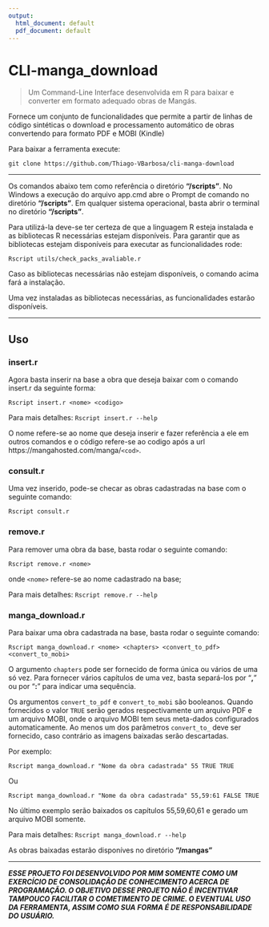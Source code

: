 ```yaml
---
output:
  html_document: default
  pdf_document: default
---
```

CLI-manga_download
====================

> Um Command-Line Interface desenvolvida em R para baixar e converter em formato adequado obras de Mangás.

Fornece um conjunto de funcionalidades que permite a partir de linhas de código sintéticas o download e processamento automático de obras convertendo para formato PDF e MOBI (Kindle)

Para baixar a ferramenta execute:

```git clone https://github.com/Thiago-VBarbosa/cli-manga-download ```

---

Os comandos abaixo tem como referência o diretório **"/scripts"**. No Windows a execução do arquivo app.cmd abre o Prompt de comando no diretório **"/scripts"**. Em qualquer sistema operacional, basta abrir o terminal no diretório **"/scripts"**.

Para utilizá-la deve-se ter certeza de que a linguagem R esteja instalada e as bibliotecas R necessárias estejam disponíveis. Para garantir que as bibliotecas estejam disponíveis para executar as funcionalidades rode:

``` 
Rscript utils/check_packs_avaliable.r
```

Caso as bibliotecas necessárias não estejam disponíveis, o comando acima fará a instalação.

Uma vez instaladas as bibliotecas necessárias, as funcionalidades estarão disponíveis.

---

## Uso

### insert.r

Agora basta inserir na base a obra que deseja baixar com o comando insert.r da seguinte forma:

``` 
Rscript insert.r <nome> <codigo>
```

Para mais detalhes: `Rscript insert.r --help`

O nome refere-se ao nome que deseja inserir e fazer referência a ele em outros comandos e o código refere-se ao codigo após a url https://mangahosted.com/manga/`<cod>`.

### consult.r

Uma vez inserido, pode-se checar as obras cadastradas na base com o seguinte comando:

``` 
Rscript consult.r
```

### remove.r

Para remover uma obra da base, basta rodar o seguinte comando:

```
Rscript remove.r <nome>
```
onde `<nome>` refere-se ao nome cadastrado na base;

Para mais detalhes: `Rscript remove.r --help`


### manga_download.r

Para baixar uma obra cadastrada na base, basta rodar o seguinte comando:

``` 
Rscript manga_download.r <nome> <chapters> <convert_to_pdf> <convert_to_mobi>
```
O argumento `chapters` pode ser fornecido de forma única ou vários de uma só vez. Para fornecer vários capítulos de uma vez, basta separá-los por "**,**" ou por "**:**" para indicar uma sequência.

Os argumentos `convert_to_pdf` e `convert_to_mobi` são booleanos. Quando fornecidos o valor `TRUE` serão gerados respectivamente um arquivo PDF e um arquivo MOBI, onde o arquivo MOBI tem seus meta-dados configurados automaticamente. Ao menos um dos parâmetros `convert_to_` deve ser fornecido, caso contrário as imagens baixadas serão descartadas.

Por exemplo:
``` 
Rscript manga_download.r "Nome da obra cadastrada" 55 TRUE TRUE

```

Ou

``` 
Rscript manga_download.r "Nome da obra cadastrada" 55,59:61 FALSE TRUE

```
No último exemplo serão baixados os capítulos 55,59,60,61 e gerado um arquivo MOBI somente.

Para mais detalhes: `Rscript manga_download.r --help`

As obras baixadas estarão disponíves no diretório **"/mangas"**


---

***ESSE PROJETO FOI DESENVOLVIDO POR MIM SOMENTE COMO UM EXERCÍCIO DE CONSOLIDAÇÃO DE CONHECIMENTO ACERCA DE PROGRAMAÇÃO. O OBJETIVO DESSE PROJETO NÃO É INCENTIVAR TAMPOUCO FACILITAR O COMETIMENTO DE CRIME. O EVENTUAL USO DA FERRAMENTA, ASSIM COMO SUA FORMA É DE RESPONSABILIDADE DO USUÁRIO.***

